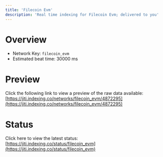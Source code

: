```yaml
---
title: 'Filecoin Evm'
description: 'Real time indexing for Filecoin Evm; delivered to you'
---
```


# Overview
- Network Key: `filecoin_evm`
- Estimated beat time: 30000 ms

# Preview
Click the following link to view a preview of the raw data available: [https://jiti.indexing.co/networks/filecoin_evm/4872295](https://jiti.indexing.co/networks/filecoin_evm/4872295)

# Status
Click here to view the latest status: [https://jiti.indexing.co/status/filecoin_evm](https://jiti.indexing.co/status/filecoin_evm)
